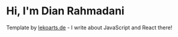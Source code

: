 # Hi, I'm Dian Rahmadani

Template by [lekoarts.de](https://www.lekoarts.de?utm_source=cara&utm_medium=Starter) - I write about JavaScript and React there!

